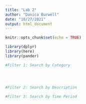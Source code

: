 ```yaml
---
title: "Lab 2"
author: "Danica Burwell"
date: "10/27/2021"
output: html_document
---
```


```r
knitr::opts_chunk$set(echo = TRUE)

library(dplyr)
library(here)
library(pander)


```



```r

#Filter 1: Search by Category





```


```r
#Filter 2: Search by Description


```


```r
#Filter 3: Search by Time Period


```

